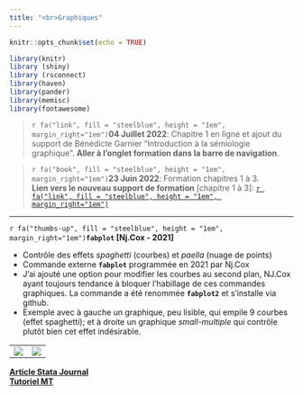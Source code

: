 ---
title: "<br>Graphiques"
---

```{r setup, include=FALSE}
knitr::opts_chunk$set(echo = TRUE)

library(knitr)
library (shiny)
library (rsconnect)
library(haven)
library(pander)
library(memisc)
library(fontawesome)
```


> `r fa("link", fill = "steelblue", height = "1em", margin_right="1em")`**04 Juillet 2022**: Chapitre 1 en ligne et ajout du support de Bénédicte Garnier "Introduction à la sémiologie graphique". **Aller à l'onglet formation dans la barre de navigation**. 

> `r fa("book", fill = "steelblue", height = "1em", margin_right="1em")`**23 Juin 2022**: Formation chapitres 1 à 3.   
**Lien vers le nouveau support de formation** [chapitre 1 à 3]: [`r fa("link", fill = "steelblue", height = "1em", margin_right="1em")`](v2_2022_chap123.pdf)  

---

`r fa("thumbs-up", fill = "steelblue", height = "1em", margin_right="1em")`**`fabplot` [Nj.Cox - 2021]**  
<div class="alert alert-info">
* Contrôle des effets *spaghetti* (courbes) et *paella* (nuage de points)
* Commande externe **`fabplot`** programmée en 2021 par Nj.Cox
* J'ai ajouté une option pour modifier les courbes au second plan, NJ.Cox ayant toujours tendance à bloquer l'habillage de ces commandes graphiques. La commande a été renommée **`fabplot2`** et s'installe via github.
* Exemple avec à gauche un graphique, peu lisible, qui empile 9 courbes (effet spaghetti); et à droite un graphique *small-multiple* qui contrôle plutôt bien cet effet indésirable.

<table><tr>
<td><img src=ressources/fabplot/g1.png></td>
<td><img src=ressources/fabplot/g2.png></td>
<tr></table>

[**Article Stata Journal**](https://journals.sagepub.com/doi/full/10.1177/1536867X211025838)  
[**Tutoriel MT**](https://github.com/mthevenin/stata_graphiques/blob/main/ressources/fabplot/Readme.md)
</div>








